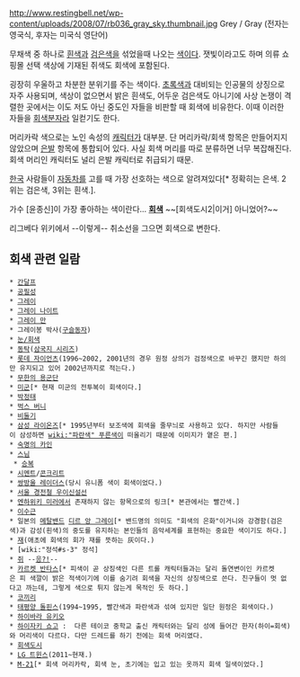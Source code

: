 http://www.restingbell.net/wp-content/uploads/2008/07/rb036_gray_sky.thumbnail.jpg
Grey / Gray (전자는 영국식, 후자는 미국식 영단어)

무채색 중 하나로 [[흰색]]과 [[검은색]]을 섞었을때 나오는 [[색]]이다. 잿빛이라고도 하며 의류 쇼핑몰 선택 색상에 기재된 쥐색도 회색에 포함된다.

굉장히 우울하고 차분한 분위기를 주는 색이다. [[초록색]]과 대비되는 인공물의 상징으로 자주 사용되며, 색상이 없으면서 밝은 흰색도, 어두운 검은색도 아니기에 사상 논쟁이 격렬한 곳에서는 이도 저도 아닌 중도인 자들을 비판할 때 회색에 비유한다. 이때 이러한 자들을 [[회색분자]]라 일컫기도 한다. 

머리카락 색으로는 노인 속성의 [[캐릭터]]가 대부분. 단 머리카락/회색 항목은 만들어지지 않았으며 [[은발]] 항목에 통합되어 있다. 사실 회색 머리를 따로 분류하면 너무 복잡해진다. 회색 머리인 캐릭터도 널리 은발 캐릭터로 취급되기 때문.

[[한국]] 사람들이 [[자동차]]를 고를 때 가장 선호하는 색으로 알려져있다[* 정확히는 은색. 2위는 검은색, 3위는 흰색.].

가수 [윤종신]이 가장 좋아하는 색이란다... '''[[회]]색''' ~~[회색도시2|이거] 아니었어?~~

리그베다 위키에서 --이렇게-- 취소선을 그으면 회색으로 변한다.

== 회색 관련 일람 ==
 * [[간달프]]
 * [[공필성]]
 * [[그레이]]
 * [[그레이 나이트]]
 * [[그레이 만]]
 * 그레이봉 박사([[구슬동자]])
 * [[눈/회색]]
 * [[동탁]]([[삼국지 시리즈]])
 * [[롯데 자이언츠]](1996~2002, 2001년의 경우 원정 상의가 검정색으로 바꾸긴 했지만 하의만 유지되고 있어 2002년까지로 적는다.)
 * [[무한의 용군단]]
 * [[미군]][* 현재 미군의 전투복이 회색이다.]
 * [[박정태]]
 * [[벅스 버니]]
 * [[비둘기]]
 * [[삼성 라이온즈]][* 1995년부터 보조색에 회색을 줄무늬로 사용하고 있다. 하지만 사람들이 삼성하면 [[wiki:"파란색" 푸른색]]이 떠올리기 때문에 이미지가 옅은 편.]
 * [[숙명의 카인]]
 * [[스님]]
  * [[승복]]
 * [[시멘트]]/[[콘크리트]]
 * [[쌍방울 레이더스]](당시 유니폼 색이 회색이었다.)
 * [[서울 경전철 우이신설선]]
 * [[엔하위키 미러]]에서 존재하지 않는 항목으로의 링크[* 본관에서는 빨간색.]
 * [[이수근]]
 * 일본의 [[메탈]][[밴드]] [[디르 앙 그레이]][* 밴드명의 의미도 "회색의 은화"이거니와 강경함(검은색)과 감성(흰색)의 중도를 유지하는 본인들의 음악세계를 표현하는 중요한 색이기도 하다.]
 * [[재]](애초에 회색의 회가 재를 뜻하는 灰이다.)
 * [wiki:"정석#s-3" 정석]
 * [[쥐]] --[[톰과 제리|응?!]]--
 * [[카르켓 반타스]][* 피색이 곧 상징색인 다른 트롤 캐릭터들과는 달리 돌연변이인 카르켓은 피 색깔이 밝은 적색이기에 이를 숨기려 회색을 자신의 상징색으로 쓴다. 친구들이 멋 없다고 까는데, 그렇게 색으로 튀지 않는게 목적인 듯 하다.]
 * [[코끼리]]
 * [[태평양 돌핀스]](1994~1995, 빨간색과 파란색과 섞여 있지만 일단 원정은 회색이다.)
 * [[하이바라 유키오]]
 * [[하이자키 쇼고]] :  다른 테이코 중학교 출신 캐릭터와는 달리 성에 들어간 한자(하이=회색)와 머리색이 다르다. 다만 드레드를 하기 전에는 회색 머리였다.
 * [[회색도시]]
 * [[LG 트윈스]](2011~현재.)
 * [[M-21]][* 회색 머리카락, 회색 눈, 초기에는 입고 있는 옷까지 회색 일색이었다.]
